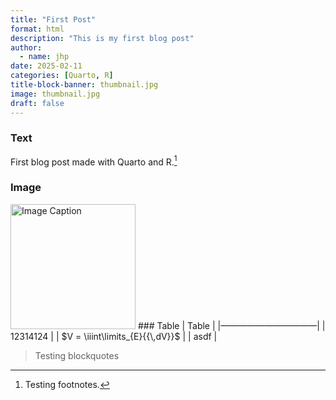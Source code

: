 ```yaml
---
title: "First Post"
format: html
description: "This is my first blog post"
author:
  - name: jhp
date: 2025-02-11
categories: [Quarto, R]
title-block-banner: thumbnail.jpg
image: thumbnail.jpg
draft: false
---
```


### Text
First blog post made with Quarto and R.[^1]

### Image
![Image Caption](post_image.gif){width=200}
### Table
| Table                           |
|---------------------------------|
| 12314124                        |
| $V = \iiint\limits_{E}{{\,dV}}$ |
| asdf                            |

> Testing blockquotes

[^1]: Testing footnotes.
